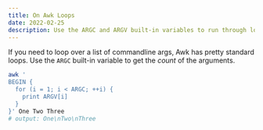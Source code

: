 ```yaml
---
title: On Awk Loops
date: 2022-02-25
description: Use the ARGC and ARGV built-in variables to run through loops in Awk.
---
```


If you need to loop over a list of commandline args, Awk has pretty standard
loops. Use the `ARGC` built-in variable to get the _count_ of the arguments.

```sh
awk '
BEGIN {
  for (i = 1; i < ARGC; ++i) {
    print ARGV[i]
  }
}' One Two Three
# output: One\nTwo\nThree
```
